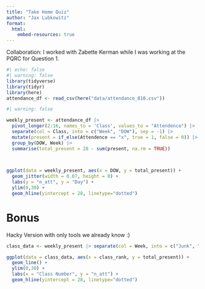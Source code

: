 ```yaml
---
title: "Take Home Quiz"
author: "Jax Lubkowitz"
format: 
  html:
    embed-resources: true
---
```


Collaboration: 
I worked with Zabette Kerman while I was working at the PQRC for Question 1. 


```r
#| echo: false
#| warning: false
library(tidyverse)
library(tidyr)
library(here)
attendance_df <- read_csv(here("data/attendance_810.csv"))
```

```r
#| warning: false

weekly_present <- attendance_df |> 
  pivot_longer(2:16, names_to = 'Class', values_to = "Attendence") |> 
  separate(col = Class, into = c("Week", "DOW"), sep = -1) |> 
  mutate(present = if_else(Attendence == "x", true = 1, false = 0)) |> 
  group_by(DOW, Week) |>
  summarise(total_present = 28 - sum(present, na.rm = TRUE))


  
ggplot(data = weekly_present, aes(x = DOW, y = total_present)) +
  geom_jitter(width = 0.07, height = 0) +
  labs(y = "n_att", y = "Day") +
  ylim(0,30) +
  geom_hline(yintercept = 28, linetype="dotted")
```

# Bonus
Hacky Version with only tools we already know :)
```r
class_data <- weekly_present |> separate(col = Week, into = c("Junk", "WeekNum"), sep = -1) |> ungroup() |> mutate(week_int = as.integer(WeekNum)) |> select(DOW, week_int, total_present) |> mutate(day_rank = case_when(DOW == "F" ~ .9, DOW == 'W' ~ .5, DOW == 'M' ~ .1)) |> mutate(rank_val = day_rank + week_int) |> mutate(class_rank = rank(rank_val)) |> arrange(rank_val)

ggplot(data = class_data, aes(x = class_rank, y = total_present)) +
  geom_line() +
  ylim(0,30) + 
  labs(x = "Class Number", y = "n_att") +
  geom_hline(yintercept = 28, linetype="dotted")

``` 



